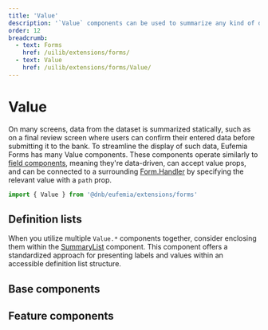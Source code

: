```yaml
---
title: 'Value'
description: '`Value` components can be used to summarize any kind of data.'
order: 12
breadcrumb:
  - text: Forms
    href: /uilib/extensions/forms/
  - text: Value
    href: /uilib/extensions/forms/Value/
---
```



# Value

On many screens, data from the dataset is summarized statically, such as on a final review screen where users can confirm their entered data before submitting it to the bank. To streamline the display of such data, Eufemia Forms has many Value components. These components operate similarly to [field components](/uilib/extensions/forms/fields/), meaning they're data-driven, can accept value props, and can be connected to a surrounding [Form.Handler](/uilib/extensions/forms/Form/Handler) by specifying the relevant value with a `path` prop.

```jsx
import { Value } from '@dnb/eufemia/extensions/forms'
```

## Definition lists

When you utilize multiple `Value.*` components together, consider enclosing them within the [SummaryList](/uilib/extensions/forms/Value/SummaryList/) component. This component offers a standardized approach for presenting labels and values within an accessible definition list structure.

## Base components

<ListBaseValueComponents size="small" />

## Feature components

<ListFeatureValueComponents size="small" />
